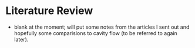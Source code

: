 # Literature Review  

- blank at the moment; will put some notes from the articles I sent out and hopefully some comparisions to cavity flow (to be referred to again later).